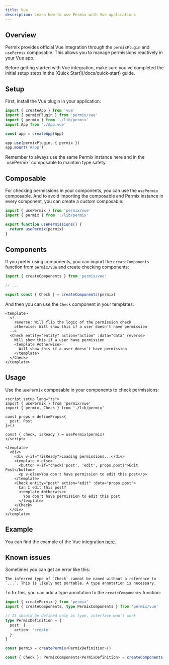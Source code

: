 ```yaml
---
title: Vue
description: Learn how to use Permix with Vue applications
---
```


## Overview

Permix provides official Vue integration through the `permixPlugin` and `usePermix` composable. This allows you to manage permissions reactively in your Vue app.

<Callout>
Before getting started with Vue integration, make sure you've completed the initial setup steps in the [Quick Start](/docs/quick-start) guide.
</Callout>

<Steps>

<Step>

## Setup

First, install the Vue plugin in your application:

```ts title="main.ts"
import { createApp } from 'vue'
import { permixPlugin } from 'permix/vue'
import { permix } from './lib/permix'
import App from './App.vue'

const app = createApp(App)

app.use(permixPlugin, { permix })
app.mount('#app')
```

<Callout>
Remember to always use the same Permix instance here and in the `usePermix` composable to maintain type safety.
</Callout>

</Step>

<Step>

## Composable

For checking permissions in your components, you can use the `usePermix` composable. And to avoid importing the composable and Permix instance in every component, you can create a custom composable:

```ts title="composables/use-permissions.ts"
import { usePermix } from 'permix/vue'
import { permix } from './lib/permix'

export function usePermissions() {
  return usePermix(permix)
}
```

</Step>

<Step>

## Components

If you prefer using components, you can import the `createComponents` function from `permix/vue` and create checking components:

```ts title="lib/permix.ts"
import { createComponents } from 'permix/vue'

// ...

export const { Check } = createComponents(permix)
```

And then you can use the `Check` component in your templates:

```vue title="page.vue"
<template>
  <!--
    reverse: Will flip the logic of the permission check
    otherwise: Will show this if a user doesn't have permission
  -->
  <Check entity="entity" action="action" :data="data" reverse>
    Will show this if a user have permission
    <template #otherwise>
      Will show this if a user doesn't have permission
    </template>
  </Check>
</template>
```

</Step>

<Step>

## Usage

Use the `usePermix` composable in your components to check permissions:

```vue title="page.vue"
<script setup lang="ts">
import { usePermix } from 'permix/vue'
import { permix, Check } from './lib/permix'

const props = defineProps<{
  post: Post
}>()

const { check, isReady } = usePermix(permix)
</script>

<template>
  <div>
    <div v-if="!isReady">Loading permissions...</div>
    <template v-else>
      <button v-if="check('post', 'edit', props.post)">Edit Post</button>
      <p v-else>You don't have permission to edit this post</p>
    </template>
    <Check entity="post" action="edit" :data="props.post">
      Can I edit this post?
      <template #otherwise>
        You don't have permission to edit this post
      </template>
    </Check>
  </div>
</template>
```

</Step>

<Step>

## Example

You can find the example of the Vue integration [here](https://github.com/letstri/permix/tree/main/examples/vue).

</Step>

</Steps>

## Known issues

Sometimes you can get an error like this:

```
The inferred type of `Check` cannot be named without a reference to `...`. This is likely not portable. A type annotation is necessary.
```

To fix this, you can add a type annotation to the `createComponents` function:

```ts
import { createPermix } from 'permix'
import { createComponents, type PermixComponents } from 'permix/vue'

// It should be defined only as type, interface won't work
type PermixDefinition = {
  post: {
    action: 'create'
  }
}

const permix = createPermix<PermixDefinition>()

const { Check }: PermixComponents<PermixDefinition> = createComponents(permix)
```
